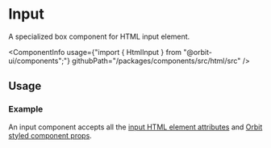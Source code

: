
<Meta
    title="Html elements/Input"
    id="html-input"
/>

# Input

<Tagline>A specialized <Link href="?path=/docs/box--default-story">box</Link> component for HTML input element.</Tagline>

<ComponentInfo
    usage={"import { HtmlInput } from \"@orbit-ui/components\";"}
    githubPath="/packages/components/src/html/src"
/>

## Usage

### Example

An input component accepts all the [input HTML element attributes](https://developer.mozilla.org/en-US/docs/Web/HTML/Element/input) and [Orbit styled component props](?path=/docs/styling--page).

<Preview>
    <Story name="example">
        <HtmlInput type="text" border="cloud-10" />
    </Story>
</Preview>
